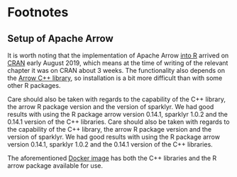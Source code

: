 # Footnotes

## Setup of Apache Arrow

It is worth noting that the implementation of Apache Arrow [into R](https://github.com/apache/arrow/tree/master/r) arrived on [CRAN](https://cran.r-project.org/package=arrow) early August 2019, which means at the time of writing of the relevant chapter it was on CRAN about 3 weeks. The functionality also depends on the [Arrow C++ library](https://arrow.apache.org/install/), so installation is a bit more difficult than with some other R packages. 

Care should also be taken with regards to the capability of the C++ library, the arrow R package version and the version of sparklyr. We had good results with using the R package arrow version 0.14.1, sparklyr 1.0.2 and the 0.14.1 version of the C++ libraries.
Care should also be taken with regards to the capability of the C++ library, the arrow R package version and the version of sparklyr. We had good results with using the R package arrow version 0.14.1, sparklyr 1.0.2 and the 0.14.1 version of the C++ libraries.

The aforementioned [Docker image](https://hub.docker.com/repository/docker/jozefhajnala/sparkfromr) has both the C++ libraries and the R arrow package available for use.
